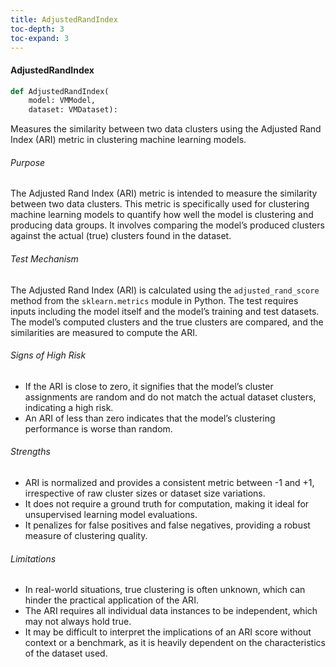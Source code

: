 ```yaml
---
title: AdjustedRandIndex
toc-depth: 3
toc-expand: 3
---
```







#### AdjustedRandIndex

```python
def AdjustedRandIndex(
    model: VMModel,
    dataset: VMDataset):
```

Measures the similarity between two data clusters using the Adjusted Rand Index (ARI) metric in clustering machine
learning models.

###### Purpose

The Adjusted Rand Index (ARI) metric is intended to measure the similarity between two data clusters. This metric
is specifically used for clustering machine learning models to quantify how well the model is clustering and
producing data groups. It involves comparing the model's produced clusters against the actual (true) clusters found
in the dataset.

###### Test Mechanism

The Adjusted Rand Index (ARI) is calculated using the `adjusted_rand_score` method from the `sklearn.metrics`
module in Python. The test requires inputs including the model itself and the model's training and test datasets.
The model's computed clusters and the true clusters are compared, and the similarities are measured to compute the
ARI.

###### Signs of High Risk

- If the ARI is close to zero, it signifies that the model's cluster assignments are random and do not match the
actual dataset clusters, indicating a high risk.
- An ARI of less than zero indicates that the model's clustering performance is worse than random.

###### Strengths

- ARI is normalized and provides a consistent metric between -1 and +1, irrespective of raw cluster sizes or
dataset size variations.
- It does not require a ground truth for computation, making it ideal for unsupervised learning model evaluations.
- It penalizes for false positives and false negatives, providing a robust measure of clustering quality.

###### Limitations

- In real-world situations, true clustering is often unknown, which can hinder the practical application of the ARI.
- The ARI requires all individual data instances to be independent, which may not always hold true.
- It may be difficult to interpret the implications of an ARI score without context or a benchmark, as it is
heavily dependent on the characteristics of the dataset used.




 